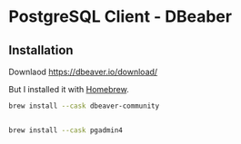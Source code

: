 # PostgreSQL Client - DBeaber

## Installation

Downlaod
https://dbeaver.io/download/

But I installed it with [Homebrew](https://formulae.brew.sh/cask/dbeaver-community#default).

```zsh
brew install --cask dbeaver-community


brew install --cask pgadmin4
```
